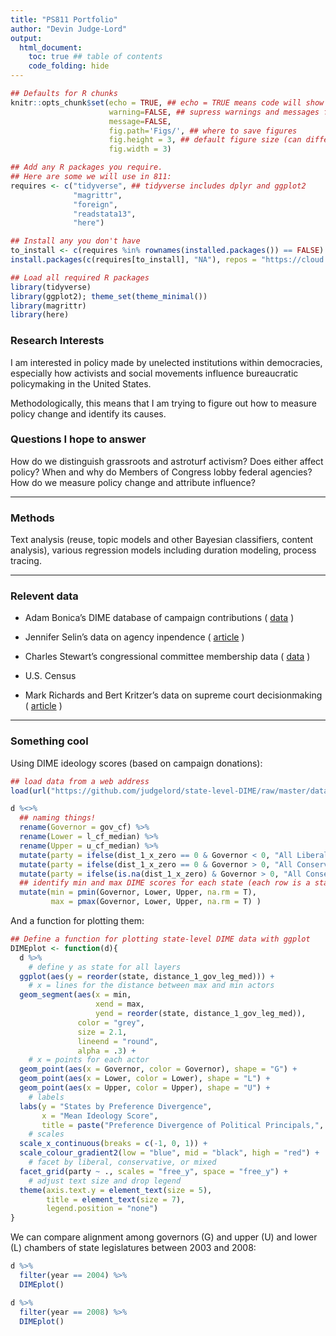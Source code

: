 ```yaml
---
title: "PS811 Portfolio"
author: "Devin Judge-Lord"
output:
  html_document: 
    toc: true ## table of contents
    code_folding: hide
---
```

```r
## Defaults for R chunks
knitr::opts_chunk$set(echo = TRUE, ## echo = TRUE means code will show
                      warning=FALSE, ## supress warnings and messages from R
                      message=FALSE,
                      fig.path='Figs/', ## where to save figures
                      fig.height = 3, ## default figure size (can differ in each chunk)
                      fig.width = 3)

## Add any R packages you require. 
## Here are some we will use in 811:
requires <- c("tidyverse", ## tidyverse includes dplyr and ggplot2
              "magrittr",
              "foreign",
              "readstata13",
              "here")

## Install any you don't have
to_install <- c(requires %in% rownames(installed.packages()) == FALSE)
install.packages(c(requires[to_install], "NA"), repos = "https://cloud.r-project.org/" )

## Load all required R packages
library(tidyverse)
library(ggplot2); theme_set(theme_minimal())
library(magrittr)
library(here)
```
<!-- The above header sets everything up. -->

<!-- Replace the below with bit about you. -->
### Research Interests
I am interested in policy made by unelected institutions within democracies, especially how activists and social movements influence bureaucratic policymaking in the United States.

Methodologically, this means that I am trying to figure out how to measure policy change and identify its causes.

### Questions I hope to answer
How do we distinguish grassroots and astroturf activism? Does either affect policy? When and why do Members of Congress lobby federal agencies? How do we measure policy change and attribute influence?

---

### Methods
Text analysis (reuse, topic models and other Bayesian classifiers, content analysis), various regression models including duration modeling, process tracing.

---

### Relevent data

- Adam Bonica's DIME database of campaign contributions ( [data](https://data.stanford.edu/dime_) )

- Jennifer Selin's data on agency inpendence ( [article](https://onlinelibrary.wiley.com/doi/abs/10.1111/ajps.12161) )

- Charles Stewart's congressional committee membership data ( [data](http://web.mit.edu/17.251/www/data_page.html) )

- U.S. Census

- Mark Richards and Bert Kritzer's data on supreme court decisionmaking ( [article](https://www.cambridge.org/core/journals/american-political-science-review/article/jurisprudential-regimes-in-supreme-court-decision-making/E6367C1260F08FBD798DE09992E56534) ) 

---

### Something cool

Using DIME ideology scores (based on campaign donations):

```r
## load data from a web address
load(url("https://github.com/judgelord/state-level-DIME/raw/master/data/BonicaStateLevel.Rdata"))

d %<>%
  ## naming things! 
  rename(Governor = gov_cf) %>% 
  rename(Lower = l_cf_median) %>% 
  rename(Upper = u_cf_median) %>%
  mutate(party = ifelse(dist_1_x_zero == 0 & Governor < 0, "All Liberal", "Mixed")) %>% 
  mutate(party = ifelse(dist_1_x_zero == 0 & Governor > 0, "All Conservative", party)) %>%
  mutate(party = ifelse(is.na(dist_1_x_zero) & Governor > 0, "All Conservative", party)) %>%
  ## identify min and max DIME scores for each state (each row is a state)
  mutate(min = pmin(Governor, Lower, Upper, na.rm = T), 
         max = pmax(Governor, Lower, Upper, na.rm = T) )
```

And a function for plotting them:
```r
## Define a function for plotting state-level DIME data with ggplot
DIMEplot <- function(d){ 
  d %>%
    # define y as state for all layers
  ggplot(aes(y = reorder(state, distance_1_gov_leg_med))) +
    # x = lines for the distance between max and min actors
  geom_segment(aes(x = min, 
                   xend = max, 
                   yend = reorder(state, distance_1_gov_leg_med)), 
               color = "grey", 
               size = 2.1, 
               lineend = "round", 
               alpha = .3) + 
    # x = points for each actor
  geom_point(aes(x = Governor, color = Governor), shape = "G") + 
  geom_point(aes(x = Lower, color = Lower), shape = "L") + 
  geom_point(aes(x = Upper, color = Upper), shape = "U") + 
    # labels 
  labs(y = "States by Preference Divergence", 
       x = "Mean Ideology Score", 
       title = paste("Preference Divergence of Political Principals,", unique(d$year) ), color = "") +
    # scales
  scale_x_continuous(breaks = c(-1, 0, 1)) + 
  scale_colour_gradient2(low = "blue", mid = "black", high = "red") +
    # facet by liberal, conservative, or mixed
  facet_grid(party ~ ., scales = "free_y", space = "free_y") + 
    # adjust text size and drop legend
  theme(axis.text.y = element_text(size = 5), 
        title = element_text(size = 7), 
        legend.position = "none") 
}

```   

We can compare alignment among governors (G) and upper (U) and lower (L) chambers of state legislatures between 2003 and 2008:
```r
d %>% 
  filter(year == 2004) %>% 
  DIMEplot()

d %>% 
  filter(year == 2008) %>%
  DIMEplot()
```     



